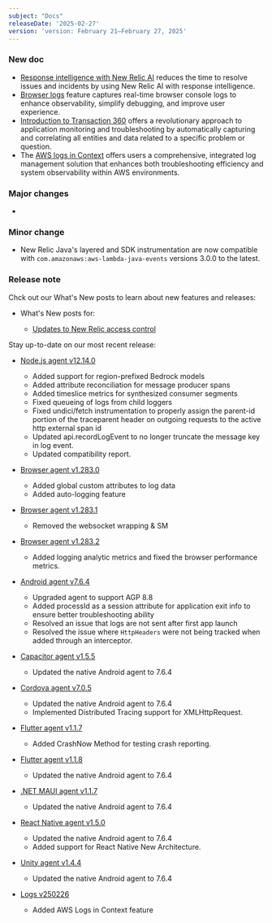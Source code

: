 ```yaml
---
subject: "Docs"
releaseDate: '2025-02-27'
version: 'version: February 21–February 27, 2025'
---
```


### New doc

* [Response intelligence with New Relic AI](/docs/alerts/incident-management/response-intelligence-ai) reduces the time to resolve issues and incidents by using New Relic AI with response intelligence.
* [Browser logs](/docs/browser/browser-monitoring/browser-pro-features/browser-logs/overview) feature captures real-time browser console logs to enhance observability, simplify debugging, and improve user experience.
* [Introduction to Transaction 360](/docs/apm/transactions/workload-performance-monitoring/introdution) offers a revolutionary approach to application monitoring and troubleshooting by automatically capturing and correlating all entities and data related to a specific problem or question.
* The [AWS logs in Context](/docs/logs/logs-context/aws-logs-in-context) offers users a comprehensive, integrated log management solution that enhances both troubleshooting efficiency and system observability within AWS environments.

### Major changes
 
* 

### Minor change

* New Relic Java's layered and SDK instrumentation are now compatible with `com.amazonaws:aws-lambda-java-events` versions 3.0.0 to the latest.

### Release note

Chck out our What's New posts to learn about new features and releases:

* What's New posts for:

  * [Updates to New Relic access control](/whats-new/2025/02/whats-new-02-18-new-access-management)

Stay up-to-date on our most recent release:

  * [Node.js agent v12.14.0](/docs/release-notes/agent-release-notes/nodejs-release-notes/node-agent-12-14-0/)

      * Added support for region-prefixed Bedrock models
      * Added attribute reconciliation for message producer spans
      * Added timeslice metrics for synthesized consumer segments
      * Fixed queueing of logs from child loggers
      * Fixed undici/fetch instrumentation to properly assign the parent-id portion of the traceparent header on outgoing requests to the active http external span id
      * Updated api.recordLogEvent to no longer truncate the message key in log event.
      * Updated compatibility report.

  * [Browser agent v1.283.0](/docs/release-notes/new-relic-browser-release-notes/browser-agent-release-notes/browser-agent-v1.283.0/)
      * Added global custom attributes to log data
      * Added auto-logging feature

  * [Browser agent v1.283.1](/docs/release-notes/new-relic-browser-release-notes/browser-agent-release-notes/browser-agent-v1.283.1/)
      * Removed the websocket wrapping & SM

  * [Browser agent v1.283.2](/docs/release-notes/new-relic-browser-release-notes/browser-agent-release-notes/browser-agent-v1.283.2/)
      * Added logging analytic metrics and fixed the browser performance metrics.

  * [Android agent v7.6.4](/docs/release-notes/mobile-release-notes/android-release-notes/android-764/)
      * Upgraded agent to support AGP 8.8
      * Added processId as a session attribute for application exit info to ensure better troubleshooting ability
      * Resolved an issue that logs are not sent after first app launch
      * Resolved the issue where `HttpHeaders` were not being tracked when added through an interceptor.
  
  * [Capacitor agent v1.5.5](/docs/release-notes/mobile-release-notes/capacitor-release-notes/capacitor-agent-155/)
      * Updated the native Android agent to 7.6.4

  * [Cordova agent v7.0.5](/docs/release-notes/mobile-release-notes/cordova-release-notes/cordova-agent-705/)
      * Updated the native Android agent to 7.6.4
      * Implemented Distributed Tracing support for XMLHttpRequest.
  
  * [Flutter agent v1.1.7](/docs/release-notes/mobile-release-notes/flutter-release-notes/flutter-agent-117/)
      * Added CrashNow Method for testing crash reporting.
  
  * [Flutter agent v1.1.8](/docs/release-notes/mobile-release-notes/flutter-release-notes/flutter-agent-118/)
      * Updated the native Android agent to 7.6.4
  
  * [.NET MAUI agent v1.1.7](/docs/release-notes/mobile-release-notes/net-maui-release-notes/net-maui-agent-117/)
      * Updated the native Android agent to 7.6.4

  * [React Native agent v1.5.0](/docs/release-notes/mobile-release-notes/react-native-release-notes/react-native-agent-150/)
      * Updated the native Android agent to 7.6.4
      * Added support for React Native New Architecture.
  
  * [Unity agent v1.4.4](/docs/release-notes/mobile-release-notes/unity-release-notes/unity-agent-144/)
      * Updated the native Android agent to 7.6.4
  
  * [Logs v250226](/docs/release-notes/logs-release-notes/logs-25-02-26/)
      * Added AWS Logs in Context feature